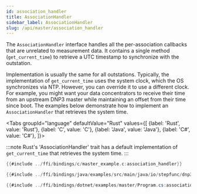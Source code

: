 ```yaml
---
id: association_handler
title: AssociationHandler
sidebar_label: AssociationHandler
slug: /api/master/association_handler
---
```



The `AssociationHandler` interface handles all the per-association callbacks that are unrelated to measurement data. It contains a single method (`get_current_time`)
to retrieve a UTC timestamp to synchronize with the outstation. 

Implementation is usually the same for all outstations. Typically, the implementation of `get_current_time` uses the system clock, which the OS synchronizes via NTP. However, you can override it to use a different clock. For example, you might want your data concentrators to receive their time from an upstream DNP3 master while maintaining an offset from their time since boot. The examples below demonstrate how to implement an `AssociationHandler` that retrieves the system time.

<Tabs
groupId="language"
defaultValue="Rust"
values={[
{label: 'Rust', value: 'Rust'},
{label: 'C', value: 'C'},
{label: 'Java', value: 'Java'},
{label: 'C#', value: 'C#'},
]}>
<TabItem value="Rust">

:::note
Rust's 'AssociationHandler' trait has a default implementation of `get_current_time` that retrieves the system time.
:::

</TabItem>
<TabItem value="C">

```c
{{#include ../ffi/bindings/c/master_example.c:association_handler}}
```

</TabItem>
<TabItem value="Java">

```java
{{#include ../ffi/bindings/java/examples/src/main/java/io/stepfunc/dnp3/examples/MasterExample.java:association_handler}}
```

</TabItem>
<TabItem value="C#">

```csharp
{{#include ../ffi/bindings/dotnet/examples/master/Program.cs:association_handler}}
```

</TabItem>
</Tabs>